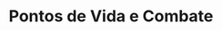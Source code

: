 ---
title: Pontos de Vida e Combate
description: Funcionamento dos pontos de vida e combate entre personagens
---
